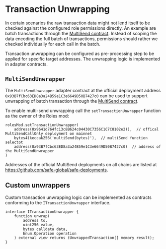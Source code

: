 # Transaction Unwrapping

In certain scenarios the raw transaction data might not lend itself to be checked against the configured role permissions directly.
An example are batch transactions through the [MultiSend contract](https://github.com/safe-global/safe-smart-account/blob/main/contracts/libraries/MultiSendCallOnly.sol).
Instead of scoping the data encoding the full batch of transactions, permissions should rather we checked individually for each call in the batch.

Transaction unwrapping can be configured as pre-processing step to be applied for specific target addresses.
The unwrapping logic is implemented in adapter contracts.

## `MultiSendUnwrapper`

The `MultiSendUnwrapper` adapter contract at the official deployment address `0x93B7fCbc63ED8a3a24B59e1C3e6649D50B7427c0` can be used to support unwrapping of batch transaction through the [MultiSend contract](https://github.com/safe-global/safe-smart-account/blob/main/contracts/libraries/MultiSendCallOnly.sol).

To enable multi-send unwrapping call the `setTransactionUnwrapper` function as the owner of the Roles mod:

```solidity
rolesMod.setTransactionUnwrapper(
    address(0x9641d764fc13c8B624c04430C7356C1C7C8102e2)),  // offical MultiSendCallOnly deployment on mainnet
    bytes4(keccak256('multiSend(bytes)'),  // multiSend function selectot
    address(0x93B7fCbc63ED8a3a24B59e1C3e6649D50B7427c0)  // address of the MultiSendUnwrapper
)
```

Addresses of the official MultiSend deployments on all chains are listed at https://github.com/safe-global/safe-deployments.

## Custom unwrappers

Custom transaction unwrapping logic can be implemented as contracts conforming to the `ITransactionUnwrapper` interface.

```solidity
interface ITransactionUnwrapper {
    function unwrap(
        address to,
        uint256 value,
        bytes calldata data,
        Enum.Operation operation
    ) external view returns (UnwrappedTransaction[] memory result);
}
```
